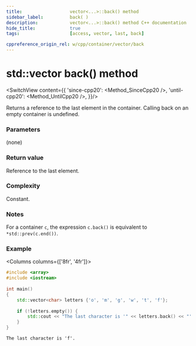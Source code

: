 ```yaml
---
title:					vector<...>::back() method
sidebar_label:			back( )
description:			vector<...>::back() method C++ documentation
hide_title:				true
tags:					[access, vector, last, back]

cppreference_origin_rel: w/cpp/container/vector/back
---
```



<!-- Terms -->

<!----------------- Codes ---------------------->

<!-- front() -->


# std::vector back() method

<SwitchView content={{
		'since-cpp20': <Method_SinceCpp20 />,
		'until-cpp20': <Method_UntilCpp20 />,
	}}/>

Returns a <Tooltip title={Term_ContAlias_Reference}>reference</Tooltip> to the last element in the container.
Calling back on an empty container is <Tooltip title={Term_UndefinedBehaviour}>undefined</Tooltip>.

### Parameters

(none)

### Return value

Reference to the last element.

### Complexity

Constant.

### Notes

For a container `c`, the expression `c.back()` is equivalent to `*std::prev(c.end())`.

### Example

<Columns columns={['8fr', '4fr']}>
<div>

```cpp title='Main.cpp' showLineNumbers
#include <array>
#include <iostream>
 
int main()
{
    std::vector<char> letters {'o', 'm', 'g', 'w', 't', 'f'};
 
    if (!letters.empty()) {
        std::cout << "The last character is '" << letters.back() << "'.\n";
    }  
}
```

</div>
<div>

```plaintext title="Output"
The last character is 'f'.
```

</div>
</Columns>